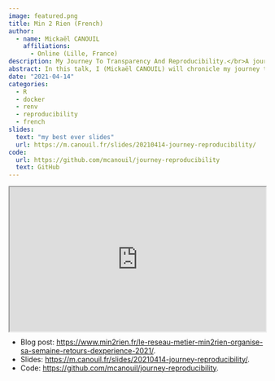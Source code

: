 ```yaml
---
image: featured.png
title: Min 2 Rien (French)
author:
  - name: Mickaël CANOUIL
    affiliations:
      - Online (Lille, France)
description: My Journey To Transparency And Reproducibility.</br>A journey towards a more transparent and reproducible work environment using Docker and `renv`.
abstract: In this talk, I (Mickaël CANOUIL) will chronicle my journey towards a more transparent and reproducible work environment. I will talk about the changes and improvements that I have implemented in my team, detailing the transition of infrastructure used when I arrived to an infrastructure using Docker and and the `renv` R package.
date: "2021-04-14"
categories:
  - R
  - docker
  - renv
  - reproducibility
  - french
slides:
  text: "my best ever slides"
  url: https://m.canouil.fr/slides/20210414-journey-reproducibility/
code: 
  url: https://github.com/mcanouil/journey-reproducibility
  text: GitHub
---
```


:::{style="position:relative;padding-top:56.25%;"}
<iframe src="https://pod.univ-lille.fr/video/19711-semaine-retex-min2rien-2021-my-journey-to-transparency-and-reproducibility/?is_iframe=true" style="position:absolute;top:0;left:0;width:100%;height:100%;"></iframe>
:::

- Blog post: <https://www.min2rien.fr/le-reseau-metier-min2rien-organise-sa-semaine-retours-dexperience-2021/>.
- Slides: <https://m.canouil.fr/slides/20210414-journey-reproducibility/>.
- Code: <https://github.com/mcanouil/journey-reproducibility>.
